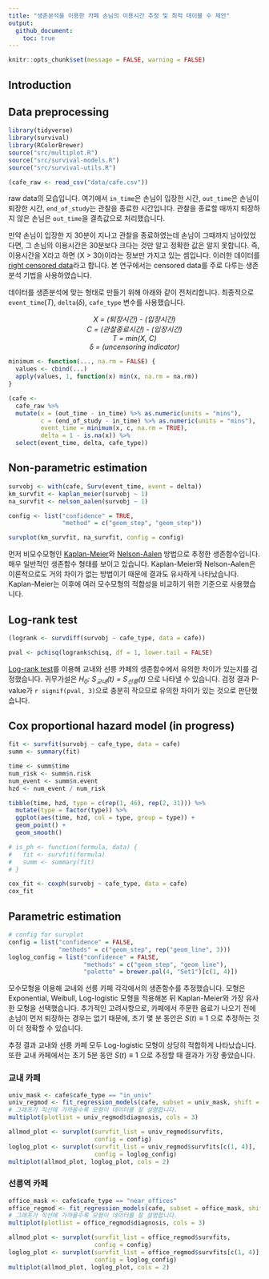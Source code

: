 ```yaml
---
title: "생존분석을 이용한 카페 손님의 이용시간 추정 및 최적 테이블 수 제안"
output:
  github_document:
    toc: true
---
```


<!-- README.md is generated from README.Rmd. Please edit that file -->

```r
knitr::opts_chunk$set(message = FALSE, warning = FALSE)
```


## Introduction


## Data preprocessing

```r
library(tidyverse)
library(survival)
library(RColorBrewer)
source("src/multiplot.R")
source("src/survival-models.R")
source("src/survival-utils.R")
```

```r
(cafe_raw <- read_csv("data/cafe.csv"))
```

raw data의 모습입니다. 여기에서 `in_time`은 손님이 입장한 시간, `out_time`은 손님이 퇴장한 시간, `end_of_study`는 관찰을 종료한 시간입니다. 관찰을 종료할 때까지 퇴장하지 않은 손님은 `out_time`을 결측값으로 처리했습니다.

만약 손님이 입장한 지 30분이 지나고 관찰을 종료하였는데 손님이 그때까지 남아있었다면, 그 손님의 이용시간은 30분보다 크다는 것만 알고 정확한 값은 알지 못합니다. 즉, 이용시간을 X라고 하면 (X > 30)이라는 정보만 가지고 있는 셈입니다. 이러한 데이터를 [right censored data](https://en.wikipedia.org/wiki/Censoring_(statistics))라고 합니다. 본 연구에서는 censored data를 주로 다루는 생존분석 기법을 사용하였습니다.

데이터를 생존분석에 맞는 형태로 만들기 위해 아래와 같이 전처리합니다. 최종적으로 `event_time`(*T*), `delta`(*δ*), `cafe_type` 변수를 사용했습니다.

<p align="center"><i>
X = (퇴장시간) - (입장시간)<br>
C = (관찰종료시간) - (입장시간)<br>
T = min(X, C)<br>
δ = (uncensoring indicator)
</i></p>

```r
minimum <- function(..., na.rm = FALSE) {
  values <- cbind(...)
  apply(values, 1, function(x) min(x, na.rm = na.rm))
}
```

```r
(cafe <- 
  cafe_raw %>% 
  mutate(x = (out_time - in_time) %>% as.numeric(units = "mins"),
         c = (end_of_study - in_time) %>% as.numeric(units = "mins"),
         event_time = minimum(x, c, na.rm = TRUE),
         delta = 1 - is.na(x)) %>% 
  select(event_time, delta, cafe_type))
```


## Non-parametric estimation

```r
survobj <- with(cafe, Surv(event_time, event = delta))
km_survfit <- kaplan_meier(survobj ~ 1)
na_survfit <- nelson_aalen(survobj ~ 1)

config <- list("confidence" = TRUE, 
               "method" = c("geom_step", "geom_step"))

survplot(km_survfit, na_survfit, config = config)
```

먼저 비모수모형인 [Kaplan-Meier](https://en.wikipedia.org/wiki/Kaplan%E2%80%93Meier_estimator)와 [Nelson-Aalen](https://en.wikipedia.org/wiki/Nelson%E2%80%93Aalen_estimator) 방법으로 추정한 생존함수입니다. 매우 일반적인 생존함수 형태를 보이고 있습니다. Kaplan-Meier와 Nelson-Aalen은 이론적으로도 거의 차이가 없는 방법이기 때문에 결과도 유사하게 나타났습니다. Kaplan-Meier는 이후에 여러 모수모형의 적합성을 비교하기 위한 기준으로 사용했습니다.

## Log-rank test

```r
(logrank <- survdiff(survobj ~ cafe_type, data = cafe))
```

```r
pval <- pchisq(logrank$chisq, df = 1, lower.tail = FALSE)
```

[Log-rank test](https://en.wikipedia.org/wiki/Logrank_test)를 이용해 교내와 선릉 카페의 생존함수에서 유의한 차이가 있는지를 검정했습니다. 귀무가설은 *H<sub>0</sub>: S<sub>교내</sub>(t) = S<sub>선릉</sub>(t)* 으로 나타낼 수 있습니다. 검정 결과 P-value가 `r signif(pval, 3)`으로 충분히 작으므로 유의한 차이가 있는 것으로 판단했습니다.

## Cox proportional hazard model (in progress)

```r
fit <- survfit(survobj ~ cafe_type, data = cafe)
summ <- summary(fit)

time <- summ$time
num_risk <- summ$n.risk
num_event <- summ$n.event
hzd <- num_event / num_risk

tibble(time, hzd, type = c(rep(1, 46), rep(2, 31))) %>% 
  mutate(type = factor(type)) %>% 
  ggplot(aes(time, hzd, col = type, group = type)) +
  geom_point() +
  geom_smooth()

# is_ph <- function(formula, data) {
#   fit <- survfit(formula)
#   summ <- summary(fit)
# }

cox_fit <- coxph(survobj ~ cafe_type, data = cafe)
cox_fit
```


## Parametric estimation

```r
# config for survplot
config = list("confidence" = FALSE,
              "methods" = c("geom_step", rep("geom_line", 3)))
loglog_config = list("confidence" = FALSE,
                     "methods" = c("geom_step", "geom_line"),
                     "palette" = brewer.pal(4, "Set1")[c(1, 4)])
```

모수모형을 이용해 교내와 선릉 카페 각각에서의 생존함수를 추정했습니다. 모형은 Exponential, Weibull, Log-logistic 모형을 적용해본 뒤 Kaplan-Meier와 가장 유사한 모형을 선택했습니다. 추가적인 고려사항으로, 카페에서 주문한 음료가 나오기 전에 손님이 먼저 퇴장하는 경우는 없기 때문에, 초기 몇 분 동안은 $S(t) \equiv 1$ 으로 추정하는 것이 더 정확할 수 있습니다.

추정 결과 교내와 선릉 카페 모두 Log-logistic 모형이 상당히 적합하게 나타났습니다. 또한 교내 카페에서는 초기 5분 동안 $S(t) \equiv 1$ 으로 추정할 때 결과가 가장 좋았습니다.

### 교내 카페

```r
univ_mask <- cafe$cafe_type == "in_univ"
univ_regmod <- fit_regression_models(cafe, subset = univ_mask, shift = 5)
# 그래프가 직선에 가까울수록 모형이 데이터를 잘 설명합니다.
multiplot(plotlist = univ_regmod$diagnosis, cols = 3)
```

```r
allmod_plot <- survplot(survfit_list = univ_regmod$survfits, 
                        config = config)
loglog_plot <- survplot(survfit_list = univ_regmod$survfits[c(1, 4)], 
                        config = loglog_config)
multiplot(allmod_plot, loglog_plot, cols = 2)
```

### 선릉역 카페

```r
office_mask <- cafe$cafe_type == "near_offices"
office_regmod <- fit_regression_models(cafe, subset = office_mask, shift = 0)
# 그래프가 직선에 가까울수록 모형이 데이터를 잘 설명합니다.
multiplot(plotlist = office_regmod$diagnosis, cols = 3)
```

```r
allmod_plot <- survplot(survfit_list = office_regmod$survfits, 
                        config = config)
loglog_plot <- survplot(survfit_list = office_regmod$survfits[c(1, 4)], 
                        config = loglog_config)
multiplot(allmod_plot, loglog_plot, cols = 2)
```
